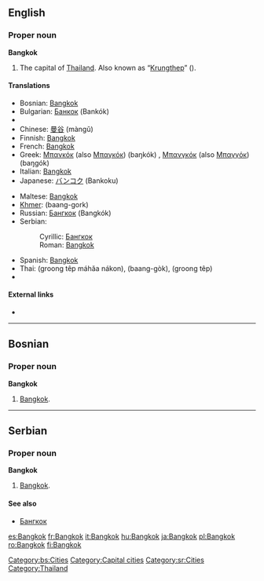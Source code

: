 ==English==

===Proper noun===
'''Bangkok'''

# The capital of [[Thailand]]. Also known as “[[Krungthep]]” ({{Thai|[[กรุงเทพ]]}}).

====Translations====
{{trans-top|the capital of Thailand}}
* Bosnian: [[#Bosnian|Bangkok]] {{m}}
* Bulgarian: [[Банкок]] (Bankók)
* {{trreq|Burmese}}
* Chinese: [[曼谷]] (màngǔ)
* Finnish: [[#Finnish|Bangkok]]
* French: [[#French|Bangkok]]
* Greek: [[Μπανκόκ]] (also [[Μπαγκόκ]]) (baŋkók) {{f}}, [[Μπανγκόκ]] (also [[Μπαγγόκ]]) (baŋɡók) {{f}}
* Italian: [[#Italian|Bangkok]]
* Japanese: [[バンコク]] (Bankoku)
{{trans-mid}}
* Maltese: [[#Maltese|Bangkok]]
* [[Khmer]]: {{Khmr|[[បាងកក]]}} (baang-gork)
* Russian: [[Бангкок]] (Bangkók) {{m}}
* Serbian:
*: Cyrillic: [[Бангкок]] {{m}}
*: Roman: [[#Serbian|Bangkok]] {{m}}
* Spanish: [[#Spanish|Bangkok]] {{m}}
* Thai: {{Thai|[[กรุงเทพมหานคร]]}} (groong têp máhăa nákon), {{Thai|[[บางกอก]]}} (baang-gòk), {{Thai|[[กรุงเทพ]]}} (groong têp)
* {{trreq|Vietnamese}}
{{trans-bottom}}

====External links====
* {{pedialite}}

----

==Bosnian==

===Proper noun===
'''Bangkok''' {{m}}

# [[#English|Bangkok]].

[[Category:bs:Cities]]

----

==Serbian==

===Proper noun===
'''Bangkok''' {{m}}

# [[#English|Bangkok]].

====See also====
* [[Бангкок]]

[[Category:Capital cities]]
[[Category:sr:Cities]]
[[Category:Thailand]]

[[es:Bangkok]]
[[fr:Bangkok]]
[[it:Bangkok]]
[[hu:Bangkok]]
[[ja:Bangkok]]
[[pl:Bangkok]]
[[ro:Bangkok]]
[[fi:Bangkok]]